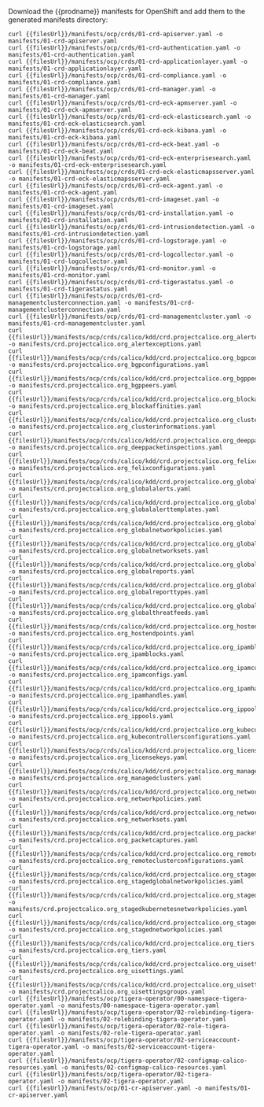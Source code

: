 Download the {{prodname}} manifests for OpenShift and add them to the generated manifests directory:

[comment]: # 'openshift-manifests div id below is used by release-scripts/generate-ocp-manifests.py to generate ocp archive'

```batch
curl {{filesUrl}}/manifests/ocp/crds/01-crd-apiserver.yaml -o manifests/01-crd-apiserver.yaml
curl {{filesUrl}}/manifests/ocp/crds/01-crd-authentication.yaml -o manifests/01-crd-authentication.yaml
curl {{filesUrl}}/manifests/ocp/crds/01-crd-applicationlayer.yaml -o manifests/01-crd-applicationlayer.yaml
curl {{filesUrl}}/manifests/ocp/crds/01-crd-compliance.yaml -o manifests/01-crd-compliance.yaml
curl {{filesUrl}}/manifests/ocp/crds/01-crd-manager.yaml -o manifests/01-crd-manager.yaml
curl {{filesUrl}}/manifests/ocp/crds/01-crd-eck-apmserver.yaml -o manifests/01-crd-eck-apmserver.yaml
curl {{filesUrl}}/manifests/ocp/crds/01-crd-eck-elasticsearch.yaml -o manifests/01-crd-eck-elasticsearch.yaml
curl {{filesUrl}}/manifests/ocp/crds/01-crd-eck-kibana.yaml -o manifests/01-crd-eck-kibana.yaml
curl {{filesUrl}}/manifests/ocp/crds/01-crd-eck-beat.yaml -o manifests/01-crd-eck-beat.yaml
curl {{filesUrl}}/manifests/ocp/crds/01-crd-eck-enterprisesearch.yaml -o manifests/01-crd-eck-enterprisesearch.yaml
curl {{filesUrl}}/manifests/ocp/crds/01-crd-eck-elasticmapsserver.yaml -o manifests/01-crd-eck-elasticmapsserver.yaml
curl {{filesUrl}}/manifests/ocp/crds/01-crd-eck-agent.yaml -o manifests/01-crd-eck-agent.yaml
curl {{filesUrl}}/manifests/ocp/crds/01-crd-imageset.yaml -o manifests/01-crd-imageset.yaml
curl {{filesUrl}}/manifests/ocp/crds/01-crd-installation.yaml -o manifests/01-crd-installation.yaml
curl {{filesUrl}}/manifests/ocp/crds/01-crd-intrusiondetection.yaml -o manifests/01-crd-intrusiondetection.yaml
curl {{filesUrl}}/manifests/ocp/crds/01-crd-logstorage.yaml -o manifests/01-crd-logstorage.yaml
curl {{filesUrl}}/manifests/ocp/crds/01-crd-logcollector.yaml -o manifests/01-crd-logcollector.yaml
curl {{filesUrl}}/manifests/ocp/crds/01-crd-monitor.yaml -o manifests/01-crd-monitor.yaml
curl {{filesUrl}}/manifests/ocp/crds/01-crd-tigerastatus.yaml -o manifests/01-crd-tigerastatus.yaml
curl {{filesUrl}}/manifests/ocp/crds/01-crd-managementclusterconnection.yaml -o manifests/01-crd-managementclusterconnection.yaml
curl {{filesUrl}}/manifests/ocp/crds/01-crd-managementcluster.yaml -o manifests/01-crd-managementcluster.yaml
curl {{filesUrl}}/manifests/ocp/crds/calico/kdd/crd.projectcalico.org_alertexceptions.yaml -o manifests/crd.projectcalico.org_alertexceptions.yaml
curl {{filesUrl}}/manifests/ocp/crds/calico/kdd/crd.projectcalico.org_bgpconfigurations.yaml -o manifests/crd.projectcalico.org_bgpconfigurations.yaml
curl {{filesUrl}}/manifests/ocp/crds/calico/kdd/crd.projectcalico.org_bgppeers.yaml -o manifests/crd.projectcalico.org_bgppeers.yaml
curl {{filesUrl}}/manifests/ocp/crds/calico/kdd/crd.projectcalico.org_blockaffinities.yaml -o manifests/crd.projectcalico.org_blockaffinities.yaml
curl {{filesUrl}}/manifests/ocp/crds/calico/kdd/crd.projectcalico.org_clusterinformations.yaml -o manifests/crd.projectcalico.org_clusterinformations.yaml
curl {{filesUrl}}/manifests/ocp/crds/calico/kdd/crd.projectcalico.org_deeppacketinspections.yaml -o manifests/crd.projectcalico.org_deeppacketinspections.yaml
curl {{filesUrl}}/manifests/ocp/crds/calico/kdd/crd.projectcalico.org_felixconfigurations.yaml -o manifests/crd.projectcalico.org_felixconfigurations.yaml
curl {{filesUrl}}/manifests/ocp/crds/calico/kdd/crd.projectcalico.org_globalalerts.yaml -o manifests/crd.projectcalico.org_globalalerts.yaml
curl {{filesUrl}}/manifests/ocp/crds/calico/kdd/crd.projectcalico.org_globalalerttemplates.yaml -o manifests/crd.projectcalico.org_globalalerttemplates.yaml
curl {{filesUrl}}/manifests/ocp/crds/calico/kdd/crd.projectcalico.org_globalnetworkpolicies.yaml -o manifests/crd.projectcalico.org_globalnetworkpolicies.yaml
curl {{filesUrl}}/manifests/ocp/crds/calico/kdd/crd.projectcalico.org_globalnetworksets.yaml -o manifests/crd.projectcalico.org_globalnetworksets.yaml
curl {{filesUrl}}/manifests/ocp/crds/calico/kdd/crd.projectcalico.org_globalreports.yaml -o manifests/crd.projectcalico.org_globalreports.yaml
curl {{filesUrl}}/manifests/ocp/crds/calico/kdd/crd.projectcalico.org_globalreporttypes.yaml -o manifests/crd.projectcalico.org_globalreporttypes.yaml
curl {{filesUrl}}/manifests/ocp/crds/calico/kdd/crd.projectcalico.org_globalthreatfeeds.yaml -o manifests/crd.projectcalico.org_globalthreatfeeds.yaml
curl {{filesUrl}}/manifests/ocp/crds/calico/kdd/crd.projectcalico.org_hostendpoints.yaml -o manifests/crd.projectcalico.org_hostendpoints.yaml
curl {{filesUrl}}/manifests/ocp/crds/calico/kdd/crd.projectcalico.org_ipamblocks.yaml -o manifests/crd.projectcalico.org_ipamblocks.yaml
curl {{filesUrl}}/manifests/ocp/crds/calico/kdd/crd.projectcalico.org_ipamconfigs.yaml -o manifests/crd.projectcalico.org_ipamconfigs.yaml
curl {{filesUrl}}/manifests/ocp/crds/calico/kdd/crd.projectcalico.org_ipamhandles.yaml -o manifests/crd.projectcalico.org_ipamhandles.yaml
curl {{filesUrl}}/manifests/ocp/crds/calico/kdd/crd.projectcalico.org_ippools.yaml -o manifests/crd.projectcalico.org_ippools.yaml
curl {{filesUrl}}/manifests/ocp/crds/calico/kdd/crd.projectcalico.org_kubecontrollersconfigurations.yaml -o manifests/crd.projectcalico.org_kubecontrollersconfigurations.yaml
curl {{filesUrl}}/manifests/ocp/crds/calico/kdd/crd.projectcalico.org_licensekeys.yaml -o manifests/crd.projectcalico.org_licensekeys.yaml
curl {{filesUrl}}/manifests/ocp/crds/calico/kdd/crd.projectcalico.org_managedclusters.yaml -o manifests/crd.projectcalico.org_managedclusters.yaml
curl {{filesUrl}}/manifests/ocp/crds/calico/kdd/crd.projectcalico.org_networkpolicies.yaml -o manifests/crd.projectcalico.org_networkpolicies.yaml
curl {{filesUrl}}/manifests/ocp/crds/calico/kdd/crd.projectcalico.org_networksets.yaml -o manifests/crd.projectcalico.org_networksets.yaml
curl {{filesUrl}}/manifests/ocp/crds/calico/kdd/crd.projectcalico.org_packetcaptures.yaml -o manifests/crd.projectcalico.org_packetcaptures.yaml
curl {{filesUrl}}/manifests/ocp/crds/calico/kdd/crd.projectcalico.org_remoteclusterconfigurations.yaml -o manifests/crd.projectcalico.org_remoteclusterconfigurations.yaml
curl {{filesUrl}}/manifests/ocp/crds/calico/kdd/crd.projectcalico.org_stagedglobalnetworkpolicies.yaml -o manifests/crd.projectcalico.org_stagedglobalnetworkpolicies.yaml
curl {{filesUrl}}/manifests/ocp/crds/calico/kdd/crd.projectcalico.org_stagedkubernetesnetworkpolicies.yaml -o manifests/crd.projectcalico.org_stagedkubernetesnetworkpolicies.yaml
curl {{filesUrl}}/manifests/ocp/crds/calico/kdd/crd.projectcalico.org_stagednetworkpolicies.yaml -o manifests/crd.projectcalico.org_stagednetworkpolicies.yaml
curl {{filesUrl}}/manifests/ocp/crds/calico/kdd/crd.projectcalico.org_tiers.yaml -o manifests/crd.projectcalico.org_tiers.yaml
curl {{filesUrl}}/manifests/ocp/crds/calico/kdd/crd.projectcalico.org_uisettings.yaml -o manifests/crd.projectcalico.org_uisettings.yaml
curl {{filesUrl}}/manifests/ocp/crds/calico/kdd/crd.projectcalico.org_uisettingsgroups.yaml -o manifests/crd.projectcalico.org_uisettingsgroups.yaml
curl {{filesUrl}}/manifests/ocp/tigera-operator/00-namespace-tigera-operator.yaml -o manifests/00-namespace-tigera-operator.yaml
curl {{filesUrl}}/manifests/ocp/tigera-operator/02-rolebinding-tigera-operator.yaml -o manifests/02-rolebinding-tigera-operator.yaml
curl {{filesUrl}}/manifests/ocp/tigera-operator/02-role-tigera-operator.yaml -o manifests/02-role-tigera-operator.yaml
curl {{filesUrl}}/manifests/ocp/tigera-operator/02-serviceaccount-tigera-operator.yaml -o manifests/02-serviceaccount-tigera-operator.yaml
curl {{filesUrl}}/manifests/ocp/tigera-operator/02-configmap-calico-resources.yaml -o manifests/02-configmap-calico-resources.yaml
curl {{filesUrl}}/manifests/ocp/tigera-operator/02-tigera-operator.yaml -o manifests/02-tigera-operator.yaml
curl {{filesUrl}}/manifests/ocp/01-cr-apiserver.yaml -o manifests/01-cr-apiserver.yaml
```
